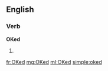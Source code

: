 ==English==

===Verb===
'''OKed'''

# {{past of|OK}}

[[fr:OKed]]
[[mg:OKed]]
[[ml:OKed]]
[[simple:oked]]